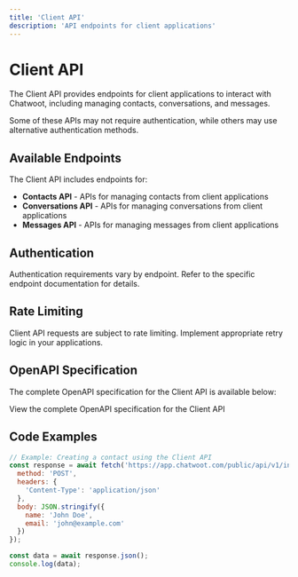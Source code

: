 ```yaml
---
title: 'Client API'
description: 'API endpoints for client applications'
---
```


# Client API

The Client API provides endpoints for client applications to interact with Chatwoot, including managing contacts, conversations, and messages.

<Note>
Some of these APIs may not require authentication, while others may use alternative authentication methods.
</Note>

## Available Endpoints

The Client API includes endpoints for:

- **Contacts API** - APIs for managing contacts from client applications
- **Conversations API** - APIs for managing conversations from client applications
- **Messages API** - APIs for managing messages from client applications

## Authentication

Authentication requirements vary by endpoint. Refer to the specific endpoint documentation for details.

## Rate Limiting

Client API requests are subject to rate limiting. Implement appropriate retry logic in your applications.

## OpenAPI Specification

The complete OpenAPI specification for the Client API is available below:

<Card title="OpenAPI Specification" icon="file-code" href="/api-reference/client">
  View the complete OpenAPI specification for the Client API
</Card>

## Code Examples

```javascript
// Example: Creating a contact using the Client API
const response = await fetch('https://app.chatwoot.com/public/api/v1/inboxes/{inbox_identifier}/contacts', {
  method: 'POST',
  headers: {
    'Content-Type': 'application/json'
  },
  body: JSON.stringify({
    name: 'John Doe',
    email: 'john@example.com'
  })
});

const data = await response.json();
console.log(data);
``` 